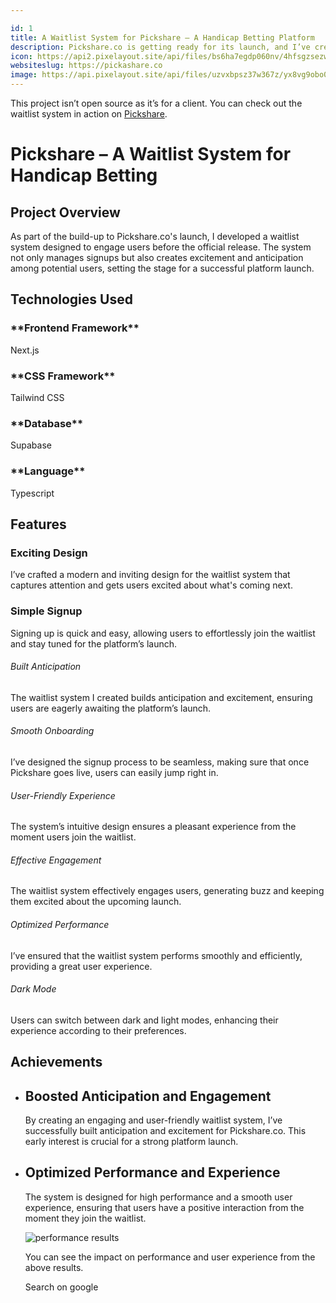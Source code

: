 ```yaml
---

id: 1
title: A Waitlist System for Pickshare – A Handicap Betting Platform
description: Pickshare.co is getting ready for its launch, and I’ve created a sleek waitlist system that lets users sign up and get excited before the platform goes live. This feature helps manage early interest and ensures a smooth experience for everyone when the platform finally opens its doors.
icon: https://api2.pixelayout.site/api/files/bs6ha7egdp060nv/4hfsgzsezw4h5rj/icon_0zT0mu80Xx.svg?token=
websiteslug: https://pickashare.co
image: https://api.pixelayout.site/api/files/uzvxbpsz37w367z/yx8vg9obo0l4yls/pickashare_7xmBClYunA.webp?token=
---
```


<div>

This project isn’t open source as it’s for a client. You can check out the waitlist system in action on [Pickshare](https://pickashare.co).

</div>

# Pickshare – A Waitlist System for Handicap Betting

## Project Overview

As part of the build-up to Pickshare.co's launch, I developed a waitlist system designed to engage users before the official release. The system not only manages signups but also creates excitement and anticipation among potential users, setting the stage for a successful platform launch.

## Technologies Used

<div className="grid lg:grid-cols-2">
<div className="rounded-lg flex flex-row items-center justify-start gap-x-6 mt-10">
  <Nextjs className="text-green-600 size-16" /> 
  
  <div className="flex flex-col">
  <h3>**Frontend Framework**</h3>
  <p>Next.js</p>
  </div>
</div>
<div className="rounded-lg flex flex-row items-center justify-start gap-x-6 mt-10">
  <TailwindCSS className="text-green-600 size-16" /> 
  
  <div className="flex flex-col">
  <h3>**CSS Framework**</h3>
  <p>Tailwind CSS</p>
 
  </div>
</div>
<div className="rounded-lg flex flex-row items-center justify-start gap-x-6 mt-4">
  <div className="flex flex-col">
  <h3>**Database**</h3>
  <p>Supabase</p>
  </div>
</div>
<div className="rounded-lg flex flex-row items-center justify-start gap-x-6 mt-4">
  <div className="flex flex-col">
  <h3>**Language**</h3>
  <p>Typescript</p>
  </div>
</div>

</div>

## Features

<div className="grid lg:grid-cols-2 gap-4 py-6">
<div class="rounded-lg bg-green-600 p-6 text-white">
  <h3 class="mb-4 text-xl font-semibold flex items-center gap-x-2">
  <Check className="font-bold" size={20} /><span>Exciting Design</span>
  </h3>
  <p class="text-primary text-gray-300">
    I’ve crafted a modern and inviting design for the waitlist system that captures attention and gets users excited about what's coming next.
  </p>
</div>

<div class="rounded-lg bg-green-600 text-white p-6">
<h3 class="mb-4 text-xl font-semibold flex items-center gap-x-2">
  <Check className="font-bold" size={20} /><span>Simple Signup</span>
  </h3>
 
  <p class="text-primary text-gray-300">
    Signing up is quick and easy, allowing users to effortlessly join the waitlist and stay tuned for the platform’s launch.
  </p>
</div>
</div>

<div className="mx-auto px-4 py-16 sm:max-w-xl md:max-w-full md:px-24 lg:max-w-screen-xl lg:px-8 lg:py-20">
  <div className="row-gap-8 sm:row-gap-0 grid sm:grid-cols-2 lg:grid-cols-3">
    <div className="border-b p-8 sm:border-r">
      <div className="max-w-md text-center">
        <div className="mx-auto mb-4 flex h-16 w-16 items-center justify-center rounded-full sm:h-16 sm:w-16">
          <Check />
        </div>
        <h6 className="mb-2 font-semibold leading-5">
          Built Anticipation
        </h6>
        <p className="mb-3 text-sm">
          The waitlist system I created builds anticipation and excitement, ensuring users are eagerly awaiting the platform’s launch.
        </p>
      </div>
    </div>
    <div className="border-b p-8 lg:border-r">
      <div className="max-w-md text-center">
        <div className="mx-auto mb-4 flex h-16 w-16 items-center justify-center rounded-full sm:h-16 sm:w-16">
          <Check />
        </div>
        <h6 className="mb-2 font-semibold leading-5">Smooth Onboarding</h6>
        <p className="mb-3 text-sm">
          I’ve designed the signup process to be seamless, making sure that once Pickshare goes live, users can easily jump right in.
        </p>
      </div>
    </div>
    <div className="border-b p-8 sm:border-r lg:border-r-0">
      <div className="max-w-md text-center">
        <div className="mx-auto mb-4 flex h-16 w-16 items-center justify-center rounded-full sm:h-16 sm:w-16">
          <Check />
        </div>
        <h6 className="mb-2 font-semibold leading-5">
          User-Friendly Experience
        </h6>
        <p className="mb-3 text-sm">
          The system’s intuitive design ensures a pleasant experience from the moment users join the waitlist.
        </p>
      </div>
    </div>
    <div className="border-b p-8 lg:border-b-0 lg:border-r">
      <div className="max-w-md text-center">
        <div className="mx-auto mb-4 flex h-16 w-16 items-center justify-center rounded-full sm:h-16 sm:w-16">
          <Check />
        </div>
        <h6 className="mb-2 font-semibold leading-5">
          Effective Engagement
        </h6>
        <p className="mb-3 text-sm ">
          The waitlist system effectively engages users, generating buzz and keeping them excited about the upcoming launch.
        </p>
      </div>
    </div>
    <div className="border-b p-8 sm:border-b-0 sm:border-r">
      <div className="max-w-md text-center">
        <div className="mx-auto mb-4 flex h-16 w-16 items-center justify-center rounded-full sm:h-16 sm:w-16">
          <Check />
        </div>
        <h6 className="mb-2 font-semibold leading-5">Optimized Performance</h6>
        <p className="mb-3 text-sm ">
          I’ve ensured that the waitlist system performs smoothly and efficiently, providing a great user experience.
        </p>
      </div>
    </div>
    <div className="p-8">
      <div className="max-w-md text-center">
        <div className="mx-auto mb-4 flex h-16 w-16 items-center justify-center rounded-full sm:h-16 sm:w-16">
          <Check />
        </div>
        <h6 className="mb-2 font-semibold leading-5">Dark Mode</h6>
        <p className="mb-3 text-sm">
          Users can switch between dark and light modes, enhancing their experience according to their preferences.
        </p>
      </div>
    </div>
  </div>
</div>

## Achievements

- ## Boosted Anticipation and Engagement

  By creating an engaging and user-friendly waitlist system, I’ve successfully built anticipation and excitement for Pickshare.co. This early interest is crucial for a strong platform launch.

- ## Optimized Performance and Experience

  The system is designed for high performance and a smooth user experience, ensuring that users have a positive interaction from the moment they join the waitlist. 

  <img
    src="https://api.pixelayout.site/api/files/uzvxbpsz37w367z/c7yhrn9i78bf90k/screenshot_2024_08_30_134331_HQntaDcfdg.png?token="
    alt="performance results"
    width={720}
    height={405}
    className="my-8 rounded-md border bg-muted transition-colors"
    priority
  />

  You can see the impact on performance and user experience from the above results.

  <div className="flex items-start py-10 text-white">
    <Link
      className="flex items-center justify-start gap-x-4 rounded-full bg-green-600 px-4 py-1 no-underline"
      href="https://www.google.com/search?q=pickshare.co&sca_esv=8e99831eb58f4f25&sxsrf=ADLYWIKAgCvySsFnfyUT4b5qY2ZdyAZ2Gg%3A172501434"
    >
      <Search />
      <span>Search on google</span>
    </Link>
  </div>

